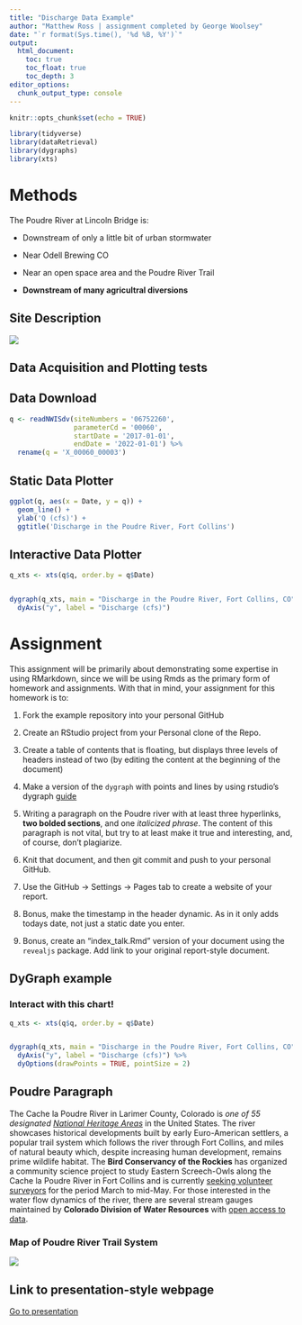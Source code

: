 ```yaml
---
title: "Discharge Data Example"
author: "Matthew Ross | assignment completed by George Woolsey"
date: "`r format(Sys.time(), '%d %B, %Y')`"
output:
  html_document:
    toc: true
    toc_float: true
    toc_depth: 3
editor_options: 
  chunk_output_type: console
---
```


```r
knitr::opts_chunk$set(echo = TRUE)

library(tidyverse)
library(dataRetrieval)
library(dygraphs)
library(xts)
```


# Methods

The Poudre River at Lincoln Bridge is:

  - Downstream of only a little bit of urban stormwater

  - Near Odell Brewing CO
  
  - Near an open space area and the Poudre River Trail
  
  - **Downstream of many agricultral diversions**


## Site Description

![](https://waterdata.usgs.gov/nwisweb/local/state/co/text/pics/06752260big.jpg)


## Data Acquisition and Plotting tests

## Data Download


```r

q <- readNWISdv(siteNumbers = '06752260',
                parameterCd = '00060',
                startDate = '2017-01-01',
                endDate = '2022-01-01') %>%
  rename(q = 'X_00060_00003')


```



## Static Data Plotter


```r

ggplot(q, aes(x = Date, y = q)) + 
  geom_line() + 
  ylab('Q (cfs)') + 
  ggtitle('Discharge in the Poudre River, Fort Collins')

```


## Interactive Data Plotter


```r

q_xts <- xts(q$q, order.by = q$Date)


dygraph(q_xts, main = "Discharge in the Poudre River, Fort Collins, CO") %>%
  dyAxis("y", label = "Discharge (cfs)")

```



# Assignment


This assignment will be primarily about demonstrating some expertise in using
RMarkdown, since we will be using Rmds as the primary form of homework and 
assignments. With that in mind, your assignment for this homework is to:


1) Fork the example repository into your personal GitHub


2) Create an RStudio project from your Personal clone of the Repo. 

3) Create a table of contents that is floating, but displays three levels of
headers instead of two (by editing the content at the beginning of the document)

4) Make a version of the `dygraph` with points and lines by using rstudio's
dygraph [guide](https://rstudio.github.io/dygraphs/)


5) Writing a paragraph on the Poudre river with at least three hyperlinks,
**two bolded sections**, and one *italicized phrase*. The content of this paragraph
is not vital, but try to at least make it true and interesting, and, of course,
don't plagiarize. 

6) Knit that document, and then git commit and push to your personal GitHub.

7) Use the GitHub -> Settings -> Pages tab to create a website of your report.

8) Bonus, make the timestamp in the header dynamic. As in it only adds
todays date, not just a static date you enter. 

9) Bonus, create an "index_talk.Rmd" version of your document using the
`revealjs` package. Add link to your original report-style document. 




## DyGraph example

### Interact with this chart!

```r

q_xts <- xts(q$q, order.by = q$Date)


dygraph(q_xts, main = "Discharge in the Poudre River, Fort Collins, CO") %>%
  dyAxis("y", label = "Discharge (cfs)") %>%
  dyOptions(drawPoints = TRUE, pointSize = 2)

```

## Poudre Paragraph

  The Cache la Poudre River in Larimer County, Colorado is *one of 55 designated [National Heritage Areas](https://www.nps.gov/places/cache-la-poudre-river-national-heritage-area.htm)* in the United States. The river showcases historical developments built by early Euro-American settlers, a popular trail system which follows the river through Fort Collins, and miles of natural beauty which, despite increasing human development, remains prime wildlife habitat. The **Bird Conservancy of the Rockies** has organized a community science project to study Eastern Screech-Owls along the Cache la Poudre River in Fort Collins and is currently [seeking volunteer surveyors](https://www.birdconservancy.org/get-involved/volunteer/citizen-science/) for the period March to mid-May. For those interested in the water flow dynamics of the river, there are several stream gauges maintained by **Colorado Division of Water Resources** with [open access to data](https://dwr.state.co.us/Tools/Stations?Stations=All&submitButton=Submit&SelectedGeoValue=waterDivisionDiv&SelectedWaterDivisionId=1&SelectedStationType=Stream%20Gage&SelectedAdditionalValue=waterSourceDiv&WaterSourceDropdownSearch.WaterSourceName=00205018&WaterSourceDropdownSearch.DbSetNum=37).
  
### Map of Poudre River Trail System

![](https://4.bp.blogspot.com/-tvTbnFePI8o/U-9jLAE6BzI/AAAAAAAAL78/__Jg9KjgA4I/s1600/Poudre%2Bmap.jpg)


## Link to presentation-style webpage
  
  [Go to presentation](https://georgewoolsey.github.io/1_rmarkdown_examples/index_talk#/)